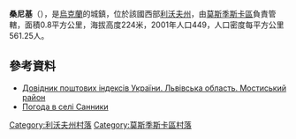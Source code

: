 {{coord|49|44|29|N|23|14|7|E|scale:100000|display=title}}

'''桑尼基'''（{{lang-uk|Санники}}），是[[烏克蘭|烏克蘭]]的城鎮，位於該國西部[[利沃夫州|利沃夫州]]，由[[莫斯季斯卡區|莫斯季斯卡區]]負責管轄，面積0.8平方公里，海拔高度224米，2001年人口449，人口密度每平方公里561.25人。

==參考資料==
*[http://www.uaidx.com/13/294/index Довідник поштових індексів України. Львівська область. Мостиський район] {{Wayback|url=http://www.uaidx.com/13/294/index |date=20161018190804 }}
* [http://weather.in.ua/ua/l'vovskaja/23277 Погода в селі Санники]{{Wayback|url=http://weather.in.ua/ua/l%27vovskaja/23277 |date=20160305100141 }}

[[Category:利沃夫州村落|Category:利沃夫州村落]]
[[Category:莫斯季斯卡區村落|Category:莫斯季斯卡區村落]]


{{Lviv-geo-stub}}